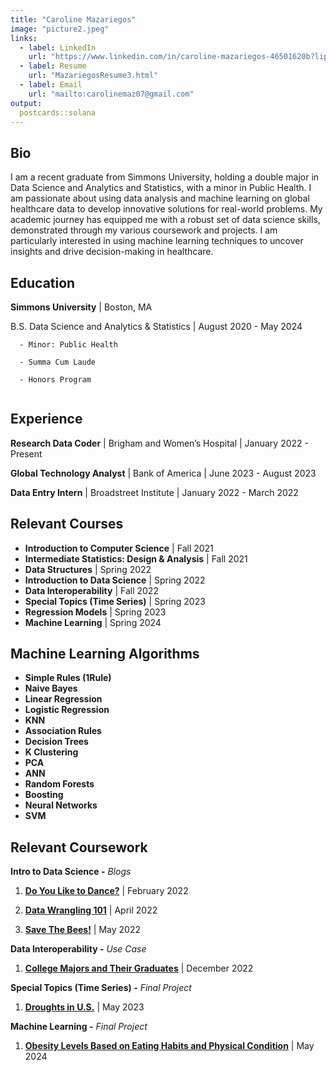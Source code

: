```yaml
---
title: "Caroline Mazariegos"
image: "picture2.jpeg"
links:
  - label: LinkedIn
    url: "https://www.linkedin.com/in/caroline-mazariegos-46501620b?lipi=urn%3Ali%3Apage%3Ad_flagship3_profile_view_base_contact_details%3BoBa54IjSQ2eTUR8eJhtRuQ%3D%3D"
  - label: Resume
    url: "MazariegosResume3.html" 
  - label: Email
    url: "mailto:carolinemaz07@gmail.com"
output:
  postcards::solana
---
```


## Bio

I am a recent graduate from Simmons University, holding a double major in Data Science and Analytics and Statistics, with a minor in Public Health. I am passionate about using data analysis and machine learning on global healthcare data to develop innovative solutions for real-world problems. My academic journey has equipped me with a robust set of data science skills, demonstrated through my various coursework and projects. I am particularly interested in using machine learning techniques to uncover insights and drive decision-making in healthcare. 


## Education

**Simmons University** \| Boston, MA

B.S. Data Science and Analytics & Statistics \| August 2020 - May 2024

      - Minor: Public Health 
      
      - Summa Cum Laude 

      - Honors Program 
      

## Experience

**Research Data Coder** \| Brigham and Women's Hospital \| January 2022 - Present

**Global Technology Analyst** \| Bank of America \| June 2023 - August 2023

**Data Entry Intern** \| Broadstreet Institute \| January 2022 - March 2022


## Relevant Courses

-   **Introduction to Computer Science** \| Fall 2021
-   **Intermediate Statistics: Design & Analysis** \| Fall 2021
-   **Data Structures** \| Spring 2022
-   **Introduction to Data Science** \| Spring 2022
-   **Data Interoperability** \| Fall 2022
-   **Special Topics (Time Series)** \| Spring 2023
-   **Regression Models** \| Spring 2023
-   **Machine Learning** \| Spring 2024

## Machine Learning Algorithms 

-   **Simple Rules (1Rule)**
-   **Naive Bayes**
-   **Linear Regression**
-   **Logistic Regression**
-   **KNN**
-   **Association Rules**
-   **Decision Trees**
-   **K Clustering**
-   **PCA**
-   **ANN**
-   **Random Forests**
-   **Boosting**
-   **Neural Networks**
-   **SVM**


## Relevant Coursework

**Intro to Data Science -** *Blogs*

1.  [**Do You Like to Dance?**](Project1.html) \| February 2022

2.  [**Data Wrangling 101**](Project2.html) \| April 2022

3.  [**Save The Bees!**](Project4.html) \| May 2022

**Data Interoperability -** *Use Case*

1.  [**College Majors and Their Graduates**](FINAL_M.mp4) \| December 2022

**Special Topics (Time Series) -** *Final Project*

1. [**Droughts in U.S.**](Project_TS.html) \| May 2023

**Machine Learning -** *Final Project*

1. [**Obesity Levels Based on Eating Habits and Physical Condition**](Project_ML.html) \| May 2024
